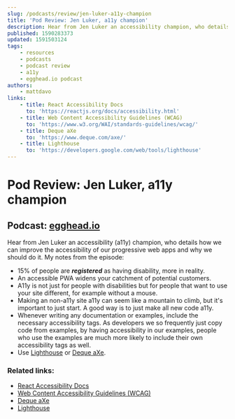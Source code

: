 ```yaml
---
slug: /podcasts/review/jen-luker-a11y-champion
title: 'Pod Review: Jen Luker, a11y champion'
description: Hear from Jen Luker an accessibility champion, who details how we can improve the accessibility of our progressive web apps and why we should do it.
published: 1590283373
updated: 1591503124
tags:
    - resources
    - podcasts
    - podcast review
    - a11y
    - egghead.io podcast
authors:
    - mattdavo
links:
    - title: React Accessibility Docs
      to: 'https://reactjs.org/docs/accessibility.html'
    - title: Web Content Accessibility Guidelines (WCAG)
      to: 'https://www.w3.org/WAI/standards-guidelines/wcag/'
    - title: Deque aXe
      to: 'https://www.deque.com/axe/'
    - title: Lighthouse
      to: 'https://developers.google.com/web/tools/lighthouse'
---
```


# Pod Review: Jen Luker, a11y champion

## Podcast: [egghead.io](https://egghead.io/podcasts/jen-luker-a11y-champion)

Hear from Jen Luker an accessibility (a11y) champion, who details how we can improve the accessibility of our progressive web apps and why we should do it. My notes from the episode:

-   15% of people are _**registered**_ as having disability, more in reality.
-   An accessible PWA widens your catchment of potential customers.
-   A11y is not just for people with disabilities but for people that want to use your site different, for example without a mouse.
-   Making an non-a11y site a11y can seem like a mountain to climb, but it's important to just start. A good way is to just make all new code a11y.
-   Whenever writing any documentation or examples, include the necessary accessibility tags. As developers we so frequently just copy code from examples, by having accessibility in our examples, people who use the examples are much more likely to include their own accessibility tags as well.
-   Use [Lighthouse](https://developers.google.com/web/tools/lighthouse) or [Deque aXe](https://www.deque.com/axe/).

### Related links:

-   [React Accessibility Docs](https://reactjs.org/docs/accessibility.html)
-   [Web Content Accessibility Guidelines (WCAG)](https://www.w3.org/WAI/standards-guidelines/wcag/)
-   [Deque aXe](https://www.deque.com/axe/)
-   [Lighthouse](https://developers.google.com/web/tools/lighthouse)
